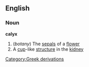 ==English==
===Noun===
'''calyx'''
#(''botany'') The [[sepal]]s of a [[flower]]
#A [[cup]]-like [[structure]] in the [[kidney]]
[[Category:Greek derivations]]